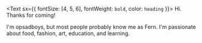 <Text sx={{ fontSize: [4, 5, 6], fontWeight: `bold`, color: `heading` }}>
  Hi. Thanks for coming!
</Text>

I'm opsadboys, but most people probably know me as Fern. I'm passionate about food, fashion, art, education, and learning. 
